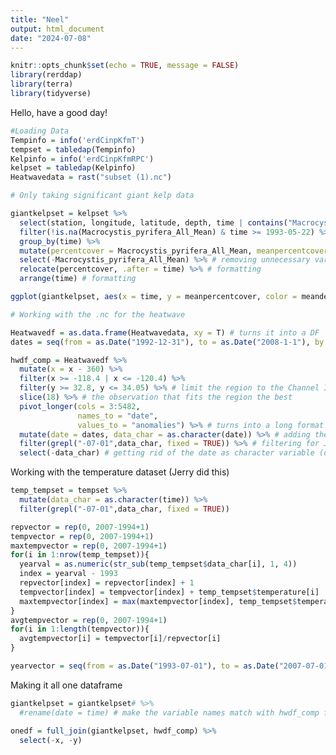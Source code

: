 ```yaml
---
title: "Neel"
output: html_document
date: "2024-07-08"
---
```


```r
knitr::opts_chunk$set(echo = TRUE, message = FALSE)
library(rerddap)
library(terra)
library(tidyverse)
```
Hello, have a good day!
```r
#Loading Data
Tempinfo = info('erdCinpKfmT')
tempset = tabledap(Tempinfo)
Kelpinfo = info('erdCinpKfmRPC')
kelpset = tabledap(Kelpinfo)
Heatwavedata = rast("subset (1).nc")
```
```r
# Only taking significant giant kelp data

giantkelpset = kelpset %>%
  select(station, longitude, latitude, depth, time | contains("Macrocystis_pyrifera")) %>% 
  filter(!is.na(Macrocystis_pyrifera_All_Mean) & time >= 1993-05-22) %>% # now we have all the actual values for giant kelp cover within the time frame of the temperature dataset
  group_by(time) %>% 
  mutate(percentcover = Macrocystis_pyrifera_All_Mean, meanpercentcover = mean(percentcover), meandepth = mean(depth)) %>% # make the percent cover easier to type and take the average of it across all locations
  select(-Macrocystis_pyrifera_All_Mean) %>% # removing unnecessary variables 
  relocate(percentcover, .after = time) %>% # formatting
  arrange(time) # formatting

ggplot(giantkelpset, aes(x = time, y = meanpercentcover, color = meandepth)) + geom_point() + geom_line() + geom_smooth(method = "lm") # first look at the data 
```
```r
# Working with the .nc for the heatwave

Heatwavedf = as.data.frame(Heatwavedata, xy = T) # turns it into a DF
dates = seq(from = as.Date("1992-12-31"), to = as.Date("2008-1-1"), by = "day") # creates dates for the dataframe

hwdf_comp = Heatwavedf %>%
  mutate(x = x - 360) %>% 
  filter(x >= -118.4 | x <= -120.4) %>% 
  filter(y >= 32.8, y <= 34.05) %>% # limit the region to the Channel Islands
  slice(18) %>% # the observation that fits the region the best
  pivot_longer(cols = 3:5482,
               names_to = "date",
               values_to = "anomalies") %>% # turns into a long format
  mutate(date = dates, data_char = as.character(date)) %>% # adding the dates to the dataframe
  filter(grepl("-07-01",data_char, fixed = TRUE)) %>% # filtering for July 1st
  select(-data_char) # getting rid of the date as character variable (date as time is still there)
```

Working with the temperature dataset (Jerry did this)
``` r
temp_tempset = tempset %>% 
  mutate(data_char = as.character(time)) %>%
  filter(grepl("-07-01",data_char, fixed = TRUE))

repvector = rep(0, 2007-1994+1)
tempvector = rep(0, 2007-1994+1)
maxtempvector = rep(0, 2007-1994+1)
for(i in 1:nrow(temp_tempset)){
  yearval = as.numeric(str_sub(temp_tempset$data_char[i], 1, 4))
  index = yearval - 1993
  repvector[index] = repvector[index] + 1
  tempvector[index] = tempvector[index] + temp_tempset$temperature[i]
  maxtempvector[index] = max(maxtempvector[index], temp_tempset$temperature[i])
}
avgtempvector = rep(0, 2007-1994+1)
for(i in 1:length(tempvector)){
  avgtempvector[i] = tempvector[i]/repvector[i]
}

yearvector = seq(from = as.Date("1993-07-01"), to = as.Date("2007-07-01"), by = "year")
```
Making it all one dataframe
``` r
giantkelpset = giantkelpset# %>% 
  #rename(date = time) # make the variable names match with hwdf_comp for joining

onedf = full_join(giantkelpset, hwdf_comp) %>% 
  select(-x, -y)
```